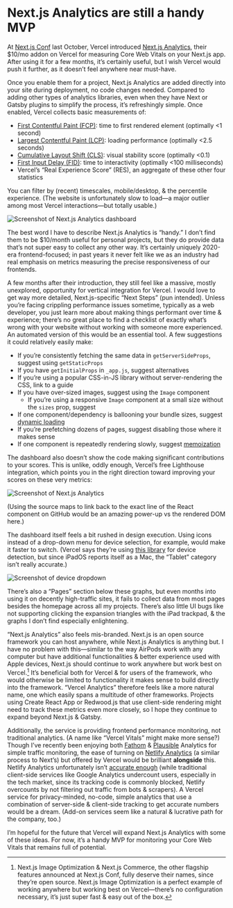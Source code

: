 # Next.js Analytics are still a handy MVP

At [Next.js Conf](http://nextjs.org/conf) last October, Vercel introduced [Next.js Analytics](https://nextjs.org/analytics), their $10/mo addon on Vercel for measuring Core Web Vitals on your Next.js app. After using it for a few months, it’s certainly useful, but I wish Vercel would push it further, as it doesn’t feel anywhere near must-have.

Once you enable them for a project, Next.js Analytics are added directly into your site during deployment, no code changes needed. Compared to adding other types of analytics libraries, even when they have Next or Gatsby plugins to simplify the process, it’s refreshingly simple. Once enabled, Vercel collects basic measurements of:

- [First Contentful Paint (FCP)](https://web.dev/fcp/): time to first rendered element (optimally \<1 second)
- [Largest Contentful Paint (LCP)](https://web.dev/lcp/): loading performance (optimally \<2.5 seconds)
- [Cumulative Layout Shift (CLS)](https://web.dev/cls/): visual stability score (optimally \<0.1)
- [First Input Delay (FID)](https://web.dev/fid/): time to interactivity (optimally \<100 milliseconds)
- Vercel’s “Real Experience Score” (RES), an aggregate of these other four statistics

You can filter by (recent) timescales, mobile/desktop, & the percentile experience. (The website is unfortunately slow to load—a major outlier among most Vercel interactions—but totally usable.)

![Screenshot of Next.js Analytics dashboard](https://res.craft.do/user/preview/ed1a5d33-35bf-4add-9806-36a24cb98e5e/doc/20CF2AA8-D386-4D8C-BF6B-B6ECE0EB97BA/8E9EE4A4-34F9-4567-8723-2D9A0B60B131_1)

The best word I have to describe Next.js Analytics is “handy.” I don’t find them to be $10/month useful for personal projects, but they do provide data that’s not super easy to collect any other way. It’s certainly uniquely 2020-era frontend-focused; in past years it never felt like we as an industry had real emphasis on metrics measuring the precise responsiveness of our frontends.

A few months after their introduction, they still feel like a massive, mostly unexplored, opportunity for vertical integration for Vercel. I would love to get way more detailed, Next.js-specific “Next Steps” (pun intended). Unless you’re facing crippling performance issues sometime, typically as a web developer, you just learn more about making things performant over time & experience; there’s no great place to find a checklist of exactly what’s wrong with your website without working with someone more experienced. An automated version of this would be an essential tool. A few suggestions it could relatively easily make:

- If you’re consistently fetching the same data in `getServerSideProps`, suggest using `getStaticProps`
- If you have `getInitialProps` in `_app.js`, suggest alternatives
- If you’re using a popular CSS-in-JS library without server-rendering the CSS, link to a guide
- If you have over-sized images, suggest using the `Image` component
  - If you’re using a responsive `Image` component at a small size without the `sizes` prop, suggest
- If one component/dependency is ballooning your bundle sizes, suggest [dynamic loading](https://web.dev/code-splitting-with-dynamic-imports-in-nextjs/)
- If you’re prefetching dozens of pages, suggest disabling those where it makes sense
- If one component is repeatedly rendering slowly, suggest [memoization](https://epicreact.dev/memoization-and-react/)

The dashboard also doesn’t show the code making significant contributions to your scores. This is unlike, oddly enough, Vercel’s free Lighthouse integration, which points you in the right direction toward improving your scores on these very metrics:

![Screenshot of Next.js Analytics](https://res.craft.do/user/preview/ed1a5d33-35bf-4add-9806-36a24cb98e5e/CDA5E882-9A53-4BC2-9E64-77E300C7A975_1)

(Using the source maps to link back to the exact line of the React component on GitHub would be an amazing power-up vs the rendered DOM here.)

The dashboard itself feels a bit rushed in design execution. Using icons instead of a drop-down menu for device selection, for example, would make it faster to switch. (Vercel says they’re using [this library](https://github.com/lancedikson/bowser/blob/master/src/parser-platforms.js) for device detection, but since iPadOS reports itself as a Mac, the “Tablet” category isn’t really accurate.)

![Screenshot of device dropdown](https://cloud-3dy7386t6.vercel.app/2021-02-01_wkf9e38u1cwb7m4y6gazvugbqa7jbtqy.jpeg)

There’s also a “Pages” section below these graphs, but even months into using it on decently high-traffic sites, it fails to collect data from most pages besides the homepage across all my projects. There’s also little UI bugs like not supporting clicking the expansion triangles with the iPad trackpad, & the graphs I don’t find especially enlightening.

“Next.js Analytics” also feels mis-branded. Next.js is an open source framework you can host anywhere, while Next.js Analytics is anything but. I have no problem with this—similar to the way AirPods work with any computer but have additional functionalities & better experience used with Apple devices, Next.js should continue to work anywhere but work best on Vercel.[^1] It’s beneficial both for Vercel & for users of the framework, who would otherwise be limited to functionality it makes sense to build directly into the framework. “Vercel Analytics” therefore feels like a more natural name, one which easily spans a multitude of other frameworks. Projects using Create React App or Redwood.js that use client-side rendering might need to track these metrics even more closely, so I hope they continue to expand beyond Next.js & Gatsby.

[^1]: Next.js Image Optimization & Next.js Commerce, the other flagship features announced at Next.js Conf, fully deserve their names, since they’re open source. Next.js Image Optimization is a perfect example of working anywhere but working best on Vercel—there’s no configuration necessary, it’s just super fast & easy out of the box.

Additionally, the service is providing frontend performance monitoring, not traditional analytics. (A name like “Vercel Vitals” might make more sense?) Though I’ve recently been enjoying both [Fathom](http://usefathom.com) & [Plausible](https://plausible.io/) Analytics for simple traffic monitoring, the ease of turning on [Netlify Analytics](https://www.netlify.com/products/analytics/) (a similar process to Next’s) but offered by Vercel would be brilliant **alongside** this. Netlify Analytics unfortunately isn’t [accurate enough](https://css-tricks.com/comparing-data-in-google-and-netlify-analytics/) (while traditional client-side services like Google Analytics undercount users, especially in the tech market, since its tracking code is commonly blocked, Netlify overcounts by not filtering out traffic from bots & scrapers). A Vercel service for privacy-minded, no-code, simple analytics that use a combination of server-side & client-side tracking to get accurate numbers would be a dream. (Add-on services seem like a natural & lucrative path for the company, too.)

I’m hopeful for the future that Vercel will expand Next.js Analytics with some of these ideas. For now, it’s a handy MVP for monitoring your Core Web Vitals that remains full of potential.
